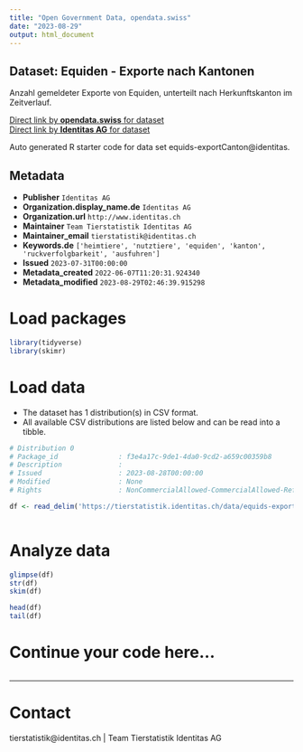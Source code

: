 ```yaml
---
title: "Open Government Data, opendata.swiss"
date: "2023-08-29"
output: html_document
---
```


## Dataset: Equiden - Exporte nach Kantonen

Anzahl gemeldeter Exporte von Equiden, unterteilt nach Herkunftskanton im Zeitverlauf. 

[Direct link by **opendata.swiss** for dataset](https://opendata.swiss/de/dataset/equiden-exporte-nach-kantonen)<br>
[Direct link by **Identitas AG** for dataset](https://tierstatistik.identitas.ch/)

Auto generated R starter code for data set equids-exportCanton@identitas.

## Metadata

- **Publisher** `Identitas AG`
- **Organization.display_name.de** `Identitas AG`
- **Organization.url** `http://www.identitas.ch`
- **Maintainer** `Team Tierstatistik Identitas AG`
- **Maintainer_email** `tierstatistik@identitas.ch`
- **Keywords.de** `['heimtiere', 'nutztiere', 'equiden', 'kanton', 'ruckverfolgbarkeit', 'ausfuhren']`
- **Issued** `2023-07-31T00:00:00`
- **Metadata_created** `2022-06-07T11:20:31.924340`
- **Metadata_modified** `2023-08-29T02:46:39.915298`


# Load packages

```r

library(tidyverse)
library(skimr)

```

# Load data

-   The dataset has 1 distribution(s) in CSV format.
-   All available CSV distributions are listed below and can be read into a tibble.

```r

# Distribution 0
# Package_id               : f3e4a17c-9de1-4da0-9cd2-a659c00359b8
# Description              : 
# Issued                   : 2023-08-28T00:00:00
# Modified                 : None
# Rights                   : NonCommercialAllowed-CommercialAllowed-ReferenceRequired

df <- read_delim('https://tierstatistik.identitas.ch/data/equids-exportCanton.csv')



```

# Analyze data

```r

glimpse(df)
str(df)
skim(df)

head(df)
tail(df)

```

# Continue your code here...

```r

```

------------------------------------------------------------------------

# Contact

tierstatistik@identitas.ch | Team Tierstatistik Identitas AG

